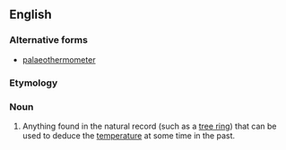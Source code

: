 ==English==

===Alternative forms===
* [[palaeothermometer]]

===Etymology===
{{prefix|paleo|thermometer}}

===Noun===
{{wikipedia}}
{{en-noun}}

# {{context|archaeology}} Anything found in the natural record (such as a [[tree ring]]) that can be used to deduce the [[temperature]] at some time in the past.